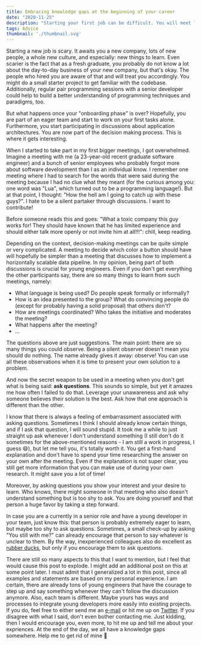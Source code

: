 ```yaml
---
title: Embracing knowledge gaps at the beginning of your career
date: "2020-11-25"
description: "Starting your first job can be difficult. You will meet lots of very smart and talented people. Don't let that scare you."
tags: Advice
thumbnail: './thumbnail.svg'
---
```


Starting a new job is scary. It awaits you a new company, lots of new people, a whole new culture, and especially: new things to learn.
Even scarier is the fact that as a fresh graduate, you probably do not know a lot about the day-to-day business of your new company, but that's okay.
The people who hired you are aware of that and will treat you accordingly. You might do a small starter project to get familiar with the codebase. 
Additionally, regular pair programming sessions with a senior developer could help to build a better understanding of programming techniques and paradigms, too.

But what happens once your "onboarding phase" is over? Hopefully, you are part of an eager team and start to work on your first tasks alone.
Furthermore, you start participating in discussions about application architectures. You are now part of the decision making process. 
This is where it gets interesting.

When I started to take part in my first bigger meetings, I got overwhelmed. Imagine a meeting with me (a 23-year-old recent graduate software engineer)
and a bunch of senior employees who probably forgot more about software development than I as an individual know.
I remember one meeting where I had to search for the words that were said during the meeting because I had no clue what they meant 
(for the curious among you: one word was "Lua", which turned out to be a programming language!). But at that point, I thought: "How the hell am I going to
catch up with these guys?". I hate to be a silent partaker through discussions. I want to contribute! 

Before someone reads this and goes: "What a toxic company this guy works for! They should have known that he has limited experience and should
either talk more openly or not invite him at all!!!": chill, keep reading.

Depending on the context, decision-making meetings can be quite simple or very complicated. A meeting to decide which color a button
should have will hopefully be simpler than a meeting that discusses how to implement a horizontally scalable data pipeline.
In my opinion, being part of both discussions is crucial for young engineers. Even if you don't get everything the other participants say,
there are so many things to learn from such meetings, namely:

* What language is being used? Do people speak formally or informally?
* How is an idea presented to the group? What do convincing people do (except for probably having a solid proposal) that others don't? 
* How are meetings coordinated? Who takes the initiative and moderates the meeting? 
* What happens after the meeting? 
* ...

The questions above are just suggestions. The main point: there are so many things you could observe. Being a silent observer doesn't mean
you should do nothing. The name already gives it away: observe! You can use all these observations when it is time to present your own solution
to a problem.

And now the secret weapon to be used in a meeting when you don't get what is being said: <b>ask questions</b>. This sounds so simple,
but yet it amazes me how often I failed to do that. Leverage your unawareness and ask why someone believes their solution is the best.
Ask how that one approach is different than the other. 

I know that there is always a feeling of embarrassment associated with asking questions.
Sometimes I think I should already know certain things, and if I ask that question, I will sound stupid. It took me a while to just straight
up ask whenever I don't understand something (I still don't do it sometimes for the above-mentioned reasons - I am still a work in progress, I guess 😄),
but let me tell you, it's totally worth it. You get a first-hand explanation and don't have to spend your time researching the answer on your own
after the meeting. Even if the explanation is not super clear, you still get more information that you can make use of during your own research.
It might save you a lot of time!

Moreover, by asking questions you show your interest and your desire to learn. Who knows, there might someone in that meeting who also doesn't understand 
something but is too shy to ask. You are doing yourself and that person a huge favor by taking a step forward.

In case you are a currently in a senior role and have a young developer in your team, just know this: that person is probably extremely eager to learn, but
maybe too shy to ask questions. Sometimes, a small check-up by asking "You still with me?" can already encourage that person to say whatever is unclear to them.
By the way, inexperienced colleagues also do excellent as <a href="https://en.wikipedia.org/wiki/Rubber_duck_debugging" target="_blank" rel="noreferrer">rubber ducks</a>,
but only if you encourage them to ask questions.

There are still so many aspects to this that I want to mention, but I feel that would cause this post to explode. I might add an additional post
on this at some point later. I must admit that I generalized a lot in this post, since all examples and statements are based on my personal experience. I am certain, there are already
tons of young engineers that have the courage to step up and say something whenever they can't follow the discussion anymore. Also, each team is different. Maybe yours has
ways and processes to integrate young developers more easily into existing projects. If you do, feel free to either send me an <a href="mailto:daljeet-sandu@hotmail.de">e-mail</a>
or hit me up on <a href="https://twitter.com/daljeetsan" target="_blank" rel="norefferer">Twitter</a>. If you disagree with what I said, don't even bother contacting me. Just kidding,
then I would encourage you, even more, to hit me up and tell me about your expriences. At the end of the day, we all have a knowledge gaps somewhere. Help me to get rid of mine 🙂
